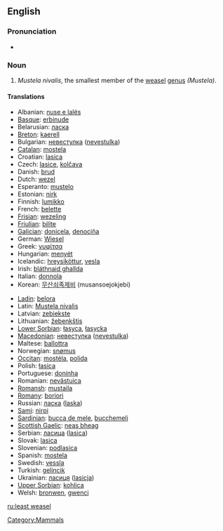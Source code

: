 ==English==

===Pronunciation===
* {{IPA|/'liːstˈwizəl/}}

===Noun===
{{wikipedia}}
{{en-noun|sg=[[least]] [[weasel]]}}

# ''Mustela nivalis'', the smallest member of the [[weasel]] [[genus]] ''(Mustela)''.

====Translations====
{{trans-top|Weasel}}
* Albanian: [[nuse e lalës]]
* [[Basque]]: [[erbinude]]
* Belarusian: [[ласка]]
* [[Breton]]: [[kaerell]]
* Bulgarian: [[невестулка]] ([[nevestulka]])
* [[Catalan]]: [[mostela]]
* Croatian: [[lasica]]
* Czech: [[lasice]], [[kolčava]]
* Danish: [[brud]]
* Dutch: [[wezel]] {{m}}
* Esperanto: [[mustelo]]
* Estonian: [[nirk]]
* Finnish: [[lumikko]]
* French: [[belette]] {{f}}
* [[Frisian]]: [[wezeling]]
* [[Friulian]]: [[bilite]]
* [[Galician]]: [[donicela]], [[denociña]]
* German: [[Wiesel]] {{n}}
* Greek: [[νυφίτσα]] '' ''
* Hungarian: [[menyét]]
* Icelandic: [[hreysiköttur]], [[vesla]]
* Irish: [[bláthnaid ghallda]]
* Italian: [[donnola]] {{f}}
* Korean: [[무산쇠족제비]] (musansoejokjebi)
{{trans-mid}}
* [[Ladin]]: [[belora]]
* Latin: [[Mustela nivalis]] '' ''
* Latvian: [[zebiekste]]
* Lithuanian: [[žebenkštis]]
* [[Lower Sorbian]]: [[łasyca]], [[łasycka]]
* [[Macedonian]]: [[невестулка]] ([[nevestulka]])
* Maltese: [[ballottra]]
* Norwegian: [[snømus]]
* [[Occitan]]: [[mostèla]], [[polida]]
* Polish: [[łasica]] '' ''
* Portuguese: [[doninha]]
* Romanian: [[nevăstuica]]
* [[Romansh]]: [[mustaila]]
* [[Romany]]: [[boriori]] {{f}}
* Russian: [[ласка]] ([[laska]]) '' ''
* [[Sami]]: [[nirpi]]
* [[Sardinian]]: [[bucca de mele]], [[bucchemeli]]
* [[Scottish Gaelic]]: [[neas bheag]]
* Serbian: [[ласица]] ([[lasica]])
* Slovak: [[lasica]]
* Slovenian: [[podlasica]]
* Spanish: [[mostela]] {{f}}
* Swedish: [[vessla]]
* Turkish: [[gelincik]]
* Ukrainian: [[ласиця]] ([[lasicja]])
* [[Upper Sorbian]]: [[kohlica]]
* Welsh: [[bronwen]], [[gwenci]]
{{trans-bottom}}

[[Category:Mammals]]

[[ru:least weasel]]